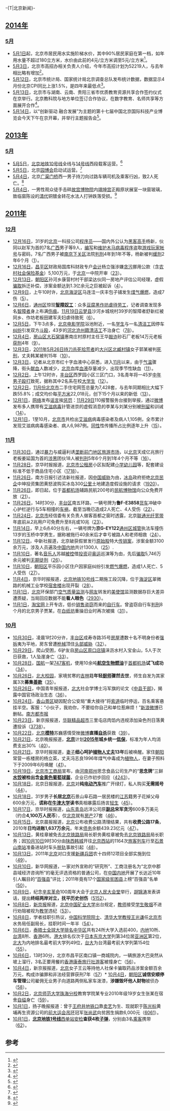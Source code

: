 -{T|北京新闻}-
{{historical}}
{{Portal:北京新闻动态/Header}}

==[[2014年中国|2014年]]==
===[[2014年中国5月|5月]]===
*[[5月1日|5月1日]]起，北京市居民用水实施阶梯水价，其中90%居民家庭在第一档，如年用水量不超过180立方米，水价由此前的4元/立方米调至5元/立方米<ref>{{cite news|title=北京明起实行阶梯水价 洗车业等每吨160元|url=http://www.infzm.com/content/100296|accessdate=2014-05-14|newspaper=中新网|date=2014-04-30}}</ref>。
*[[5月3日|5月3日]]，北京市高招办相关负责人介绍，今年市高招计划为52219人，与去年相比略有增加<ref>{{cite news|author=黄颖|title=今年北京高招计划5.2万人|url=http://epaper.bjnews.com.cn/html/2014-05/04/content_509821.htm|accessdate=2014-05-14|newspaper=新京报|date=2014-05-04}}</ref>。
*[[5月12日|5月12日]]，北京市统计局、国家统计局北京调查总队发布统计数据，数据显示4月份北京CPI同比上涨1.5%，是四年来最低点<ref>{{cite news|author=陈建|title=4月份北京CPI同比上涨1.5% 涨幅4年来最低|url=http://www.bj.chinanews.com/news/2014/0512/38906.html|accessdate=2014-05-14|newspaper=中国新闻网|date=2014-05-12}}</ref>。
*[[5月13日|5月13日]]，北京市与湖南、云南、贵阳三省市优质教育资源共享合作签约仪式在京举行。北京教科院与地方单位签订合作协议，在数字教育、名师共享等方面展开合作<ref>{{cite news|author=陈建|title=北京与湖南、云南、贵阳签约共享优质教育资源|url=http://www.bj.chinanews.com/news/2014/0513/38931.html|accessdate=2014-05-14|newspaper=中国新闻网|date=2014-05-13}}</ref>。
*[[5月14日|5月14日]]，以“创新驱动 融合发展”为主题的第十七届中国北京国际科技产业博览会今天下午在京开幕，并举行主题报告会<ref>{{cite news|author=闫静 杨学聪|title=第十七届北京科博会开幕|url=http://finance.sina.com.cn/roll/20140514/055019098477.shtml|accessdate=2014-05-14|newspaper=经济日报|date=2014-05-14}}</ref>。

==[[2013年中国|2013年]]==

===[[中国2013年5月|5月]]===
* [[5月5日|5月5日]]，[[北京地铁|北京地铁]][[北京地铁10号线|10号线]]全线与[[北京地铁14号线|14号线]]西段载客运营。<ref>{{cite news|url=http://beijing.jinghua.cn/c/201305/06/n3860509.shtml?fm=114la|title=10号线全线与14号线西段昨起载客运营  最长地下线路100分钟跑一圈|publisher=京华时报|date=2013年5月6日}}</ref>
* [[5月5日|5月5日]]，北京[[园博会|园博会]]启动试运营。<ref>{{cite news|url=http://bjrb.bjd.com.cn/html/2013-05/06/content_70088.htm|title=北京园博会启动试运营|publisher=北京日报|date=2013年5月6日}}</ref>
* [[5月4日|5月4日]]，北京[[广渠门桥|广渠门桥]]西一男子持刀向过路车辆司机及乘客行凶，致2人死亡。<ref>{{cite news|url=http://news.ifeng.com/mainland/detail_2013_05/04/24934667_0.shtml|title=北京广渠门男子行凶致2死1伤 凶手身亡|publisher=凤凰网|date=2013年5月4日}}</ref>
* [[5月4日|5月4日]]，一男性观众徒手击碎[[故宫博物院|故宫博物院]]内[[翊坤宫|翊坤宫]]正殿原状展室一块窗玻璃，致临窗陈设的[[清代|清代]]铜镀金转花水法人打钟跌落受损。<ref>{{cite news|url=http://china.cnr.cn/yaowen/201305/t20130505_512510280.shtml|title=故宫翊坤宫玻璃被砸致文物受损 嫌疑人被刑事拘留|publisher=中国广播网|date=2013年5月5日}}</ref>

==[[2011年中國|2011年]]==

===[[中国2011年12月|12月]]===
* [[12月16日|12月16日]]，31岁的[[北京市|北京]]一科技公司[[程序员|程序员]]——国内外公认为[[黑客|黑客]][[專業人士|高手]]杨新，伙同以赵军为首的7名[[广西壮族自治区|广西]]男子等9人，[[程序设计|编写]]和[[版本控制|维护]][[木马|木马]][[病毒|病毒]][[程序|程序]]盗取[[电子游戏|游戏]][[玩家|玩家]][[盜取帳號|帐号]]与密码，7名广西男子被[[南京市|南京]][[下关区|下关区]]法院[[有期徒刑|判刑]]4年到1年不等，杨新被判[[缓刑|缓刑]]2年6个月（[http://news.163.com/11/1217/02/7LEMQ91J00011229.html]）。
* [[12月16日|12月16日]]，[[昌平区|昌平区]]财政局国库科财政专户[[会计|会计]]杨立强涉嫌[[贪污|贪污]]挪用公款（含[[农村|农村]][[社会保障|社会]][[社会保险|保险]][[基金|基金]]）5,100万元，于[[北京市|北京]]一中院开审（[http://news.163.com/11/1217/02/7LELQHLV00011229.html][http://www.morningpost.com.cn/bjcb/html/2011-12/17/content_134150.htm]）。
* [[12月13日|12月13日]]，[[朝阳区|朝阳区]]孙河乡康营村村干部梁达伙同一房地产评估公司经理，虚假[[诈骗|骗取]]拆迁补偿，涉案金额达到1.3亿余元之巨被起诉（[http://www.jiaodong.net/news/system/2011/12/14/011447184.shtml]）。
* [[12月9日|12月9日]]，上午10时许，[[北京市|北京]][[海淀区|海淀区]]马连洼一庆丰包子铺发生[[煤气|煤气]][[爆炸|爆燃]]，造成7伤（[http://news.china.com.cn/txt/2011-12/09/content_24117031.htm]）。
* [[12月6日|12月6日]]，[[通州区_(北京市)|通州区]]惊现'''[[智障|智障]][[奴工|奴工]]'''：众多[[豆腐|豆腐]][[作坊|黑作坊]][[虐待|虐待]][[劳工|劳工]]，记者调查发现多名[[智障|智障者]]身上布满[[伤痕|伤痕]]。[[11月19日|11月19日]][[云梦县|云梦县]]沙河乡城垸村39岁的智障者舒新红被同乡、作坊老板田建军夫妇虐待致死（[http://news.china.com.cn/law/2011-12/05/content_24071980.htm]）。
* [[12月5日|12月5日]]，下午3点多，[[北京电影学院|北京电影学院]]浴池附近，一名[[大学生|学生]]与一名[[清洁工|清洁工]]因停车[[纠纷|纠纷]]引发双方[[斗殴|斗殴]]，43岁的[[河北省|河北]][[沧州市|沧州籍]][[清洁工|清洁工]]不治身亡（[http://finance.huanqiu.com/data/2011-12/2235437.html][http://ent.xinmin.cn/2011/12/05/12894064.html]）。
* [[12月4日|12月4日]]，[[房山区|房山区]][[大石窝镇|大石窝镇]]惠南庄村原村主任王华[[敲诈|敲诈]]砂石厂老板14万元老板[[有期徒刑|获刑]]4年（[http://www.bj.xinhuanet.com/bjpd_sdzx/2011-12/02/content_24250399.htm]）。
* [[12月3日|12月3日]]，[[2011年|2011年]][[5月26日|5月26日]][[刀|持刀]][[杀人|杀死]][[拾荒|拾荒者]]的[[大兴区|大兴区]][[北臧村镇|北臧村镇]]女子郭某被判[[死刑|死刑]]，丈夫韩某被判15年（[http://news.sina.com.cn/s/2011-12-04/015423570391.shtml]）。
* [[12月3日|12月3日]]，记者从北京市红十字血液中心获悉，进入[[2011年11月|11月]]以来，由于[[气温|气温]]骤降，街头[[献血|献血]]人数减少，[[北京市|北京]]血库[[血液|血液]]存量减少，出现季节性缺血（[http://www.bj.xinhuanet.com/bjfs/2011-12/04/content_24264108.htm]）。
* [[12月2日|12月2日]]，上午12时许，[[丰台区|丰台区]]西罗园小区三区门口，3名青年将一45岁[[中年|中年]][[男子|男子]][[殴打|殴打]]致死，据称其中2名系在校[[大学生|大学生]]（[http://news.sina.com.cn/s/2011-12-03/022423566910.shtml]）。
* [[12月2日|12月2日]]，[[2011年11月|11月份]][[北京市|北京市]]二手住宅网签总量为7,428套，与去年同期相比大幅下跌55.8%；成交均价每[[平方米|平方米]]22,018元，创下15个月以来的新低（[http://bj.xinhuanet.com/bjfs/2011-12/02/content_24255364.htm]）。 
* [[12月1日|12月1日]]，[[互联网|网络]]发布[[谣言|谣言]]挨[[惩罚|惩罚]]：[[11月29日|11月29日]]110报警服务台接到举报，通过[[微博|微博]]发布多人携带有[[艾滋病|艾滋]][[HIV|病毒]]针管进京的虚假消息的李某与刘某分别被[[拘留|刑留]]和训诫（[http://www.bj.xinhuanet.com/bjpd_sdzx/2011-12/02/content_24250399.htm]）。
* [[12月1日|12月1日]]，1至10月，[[北京市|北京市]]共检出[[艾滋病|艾滋病]]病毒感染者及病人1,105例，全市累计发现艾滋病病毒感染者、病人6,987例。[[同性恋|同性]]性传播所占比例逐年上升（[http://news.163.com/09/1127/07/5P40A59S000120GR.html]）。

===[[中国2011年11月|11月]]===
* [[11月30日|11月30日]]，通过[[暴力|暴力]]与威逼利诱[[垄断|垄断]][[前门|前门地区]][[旅游|旅游]][[市场|市场]]，以[[北京市|北京]]天成亿兆旅行老板姜延国为首的[[黑社会|涉黑]]团伙18人被[[有期徒刑|判刑]]5年6个月到1年4个月不等（[http://news.china.com.cn/shehui/2011-12/01/content_24045272.htm]）。
* [[11月28日|11月28日]]，京华时报报道，[[北京市|北京市]][[公租房|公租房]]小区拟配建[[小学|小学]][[幼儿园|幼儿园]]等，配套建设标准不低于商品住宅小区（[http://epaper.jinghua.cn/html/2011-11/29/content_735320.htm][http://www.hn.xinhuanet.com/newscenter/2011-12/04/content_24262385.htm]）。
* [[11月26日|11月26日]]，南方日报引述法新社报道，因[[中国威胁论|中国威胁]]为由，[[冰岛|冰岛]]政府拒绝[[北京市|北京]][[民企|民企]]中坤投资集团黄怒波购买冰岛300[[平方千米|公里]]土地建造度假设施的请求（[http://news.sina.com.cn/c/2011-11-26/083423528578.shtml][http://news.sina.com.cn/c/sd/2011-09-29/165423239483.shtml]）。
* [[11月26日|11月26日]]，即日起，位于[[北京首都国际机场|首都机场]]辅路民航200号的[[中国民航博物馆|民航博物馆]]向公众免费开放（[http://news.sina.com.cn/c/2011-11-26/125923529432.shtml]）。
* [[11月26日|11月26日]]，14时30分，[[丰台区|丰台区]]南五环路，一辆号牌为'''鲁F-E3858'''[[货车|货车]]冲破中心护栏逆行与5车相撞的[[车祸|车祸]]，截至当晚已造成2人死亡、4人受伤（[http://news.sina.com.cn/c/2011-11-26/220823530400.shtml]）。
* [[11月24日|11月24日]]，[[北京市|北京市]]经信委有关负责人做客首都之窗时透露，北京[[中国联通|联通]][[光纤通信|光纤]][[宽带|宽带]]年底前从2兆用户可免费升至8兆或10兆（[http://news.sina.com.cn/c/2011-11-26/103423529020.shtml]）。
* [[11月14日|11月14日]]，早上6点40分左右，一辆号牌为'''京G-EY122'''[[通州区_(北京市)|通州区]][[城管|城管]]执法车撞伤13岁的玉桥中学男生，据称被拖行40余米后才幸亏被路人和老师相救（[http://news.163.com/11/1129/03/7K0DMKQ500011229.html]）。
* [[11月12日|11月12日]]，中新社报道，北京破获假冒发行[[股票|原始股]]特大[[傳銷_(中華人民共和國)|传销案]]，涉案金额3100余万元，涉及人员遍及[[中国内地|中国内地]]共计1300人（[http://www.bj.chinanews.com/news/2011/1113/20014.html]）.
* [[11月10日|11月10日]]，著名[[音乐人|音乐人]]苏越[[犯罪|被控]]借[[投资|投资]]迎[[2008年夏季奥林匹克运动会|奥运]]巡演等为由，先后[[诈骗|骗取]]5,746万余元被判[[无期徒刑|无期徒刑]]（[http://roll.sohu.com/20111110/n325228310.shtml]）。
* [[11月10日|11月10日]]，[[朝阳区|朝阳区]]平乐园小区住户因家庭纠纷引发[[煤气|燃气]][[火灾|爆燃]]，造成1人死亡、5人受伤（[http://www.chinanews.com/sh/2011/11-11/3452595.shtml]）。
* [[11月4日|11月4日]]，京华时报报道，[[北京市|北京]][[北京地铁10号线|地铁10号线]]二期施工段沉降，位于[[海淀区|海淀区]]翠微路的机械工业学校[[宿舍|宿舍楼]]出现开裂（[http://www.chinanews.com/gn/2011/11-04/3437369.shtml]）。
* [[11月1日|11月1日]]，[[北京市|北京]]环保部门[[空气质量监测|空气质量监测]]与[[网友|网友]]转发的[[美国驻华大使馆|美使馆]]监测数据存巨大差异遭质疑，当局回应数据不能'''看人眼色'''（[http://www.morningpost.com.cn/bjcb/html/2011-11/01/content_124955.htm][http://news.ifeng.com/mainland/detail_2011_11/01/10303224_0.shtml]）。
* [[11月1日|11月1日]]，[[淘宝|淘宝网]]上开专店，低价[[销售|销售]][[盗窃|盗窃]]而来的[[自行车|自行车]]。曾盗窃自行车[[判刑|判刑]]8个月的北京男子贾某，在[[白纸坊街道|白纸坊]]重操旧业时再次被擒（[http://news.163.com/11/1104/02/7I003SLD00014AED.html]）。

===[[中國2011年10月|10月]]===
* [[10月30日|10月30日]]，凌晨1时20分许，[[丰台区|丰台区]]成寿寺路35号[[房屋|房屋]]遭数十名不明身份者[[强拆|强拆]]夷为平地，房东曾遭[[枪|枪械]]顶住[[头|头部]][[暴力|威胁]]（[http://news.xinhuanet.com/local/2011-10/31/c_122218890.htm]）。
* [[10月29日|10月29日]]，爬山受困，6驴友自[[房山区|房山区]][[周口店镇|周口店镇]]涞沥水村入宝金山，5人于次日获救，1人坠崖身亡（[http://news.china.com.cn/shehui/2011-10/31/content_23767712.htm]）。
* [[10月28日|10月28日]]，[[中国国际航空|国航]]一架[[波音747|747客机]]，使用10余吨'''[[航空|航空]][[生质燃料|生物]][[航空燃油|燃油]]'''于[[北京首都国际机场|首都机场]]'''试飞成功'''（[http://news.hexun.com/2011-10-29/134693707.html]）。
* [[10月26日|10月26日]]，[[北京大学|北大]][[校园|校园]]，家境贫寒的[[吉林省|吉林]]籍'''年轻[[厨师|厨师]]骤然去世'''，师生自发为其家属3次'''募集[[善款|善款]]'''（[http://news.xinhuanet.com/2011-10/27/c_111126727.htm]）。
* [[10月26日|10月26日]]，中国青年报报道，[[北京大学|北大]]社会学博士冯军旗的论文《[[中县干部|中县干部]]》，揭露中国官场政治生态（[http://zqb.cyol.com/html/2011-10/26/nw.D110000zgqnb_20111026_1-12.htm]）。
* [[10月24日|10月24日]]，[[香山公园|香山景区]]疑因配合公安局“重大接待”将[[索道|索道]]临时停运，百名乘客悬挂半空。客服：“小伙子，我劝你，不要给你自己和单位惹麻烦！”[[新浪微博|新浪微博]]已删帖。[http://gcontent.oeeee.com/6/9a/69a5b5995110b36a/Blog/4c8/82535c.html 南方都市报]
* [[10月23日|10月23日]]，新京报报道，[[北京华联|华联精品超市]]三里屯店肉馅内违规添加染色剂日落黄遭投诉（[http://news.xinhuanet.com/fortune/2011-10/23/c_111116240.htm][http://money.163.com/11/1023/07/7H1JQ0CV00253B0H.html]）。
* [[10月22日|10月22日]]，[[北京市|北京]]'''[[模特|模特]]'''苏巍感情受挫[[微博|微博]]'''直播[[自杀|自杀]]'''获救（[http://www.cnr.cn/gx/gz/201110/t20111024_508669974.shtml]）。
* [[10月21日|10月21日]]，北京晚报报道，'''[[北京市|北京]]'''计划'''[[2015年|2015年]]城乡统一[[低保|低保]]'''，标准为年人均消费支出30%（[http://news.xinhuanet.com/local/2011-10/21/c_122185516.htm]）。
* [[10月21日|10月21日]]，京华时报报道，[[妻子|妻子]]'''细心呵护[[植物人|植物人]][[丈夫|丈夫]]13年'''后被唤醒。家住[[朝阳区_(北京市)|朝阳]]常营一栋楼房的杨立英，丈夫冯志良1996年煤气中毒成为[[植物人|植物人]]，在妻子照料下于2009年6月唤醒（[http://www.chinanews.com/sh/2011/10-21/3403913_2.shtml]）。
* [[10月19日|10月19日]]，[[北京市|北京市]][[工商局|工商局]]宣布，由[[河南省|河南]][[郑州市|郑州]]思念食品公司生产的“'''思念牌'''”三鲜'''[[饺子|水饺]]被检出含[[金黄色葡萄球菌|金黄色葡萄球菌]]'''，企业已作初步回应（[http://info.gongchang.com/f/main-2011-10-20-420288.html][http://msn.v1.cn/shehui/sh/2011-10-20/1319091514573v.shtml]）。
* [[10月18日|10月18日]]，北京日报报道，[[北京市|北京]]对'''纯[[电动汽车|电动汽车]]'''推广开绿灯，私人购买'''无需摇号'''（[http://msn.v1.cn/finance/gn/2011-10-18/1318928979642.shtml]）。
* [[10月18日|10月18日]]，31岁男子'''长居[[北京市|北京]]'''石景山阜石路一居民楼的[[江苏省|江苏]]籍男子花掉父母600余万元，'''谎称在[[牛津大学|牛津大学]]读书'''真相暴露后扬言[[轻生|轻生]]（[http://news.xinhuanet.com/local/2011-10/19/c_122175355.htm]）。
* [[10月17日|10月17日]]，京华时报报道，[[山东省|山东]][[青岛市|青岛]]远洋公司原'''[[总经理|副总]]宋军贪污'''600多万美元（约合'''4,100万人民币'''），仅[[北京市|北京]]就有[[不動產|房产]]27套（[http://news.xinhuanet.com/local/2011-10/17/c_122165246.htm]）。
* [[10月15日|10月15日]]，北京晨报报道，[[北京市|北京]]公布收费公路清理结果，共有'''收费公路17条'''，2010年'''日均进账1,637万余元'''，年末[[债务|债务]]余额439.23亿元（[http://news.163.com/11/1016/01/7GEUP56T00014AED.html]）。
* [[10月13日|10月13日]]，黄桂章被免去[[北京铁路局|北京铁路局]]局长职务黄桂章被免去[[北京铁路局|北京铁路局]]局长职务；因[[10月10日|10月10日]]9时30分由[[陕西|陕西]][[韩城|韩城]]开往[[北京|北京]][[北京西站|西站]]的1164次[[鐵路列車|旅客列车]]行至[[石景山南站|石景山南站]]准备进站时车头[[脱轨|脱轨]]事故引起（[http://news.163.com/11/1016/03/7GF6TCQL00014AED.html]）。
* [[10月13日|10月13日]]，2011年[[北京市|北京]]对口支援[[新疆生产建设兵团|新疆兵团]]农十四师12项目全部实施到位（[http://www.chinanews.com/df/2011/10-13/3387548.shtml]）。
* [[10月10日|10月10日]]，新华网报道，一家对外宣称的“研究所”、工商注册名为“北京中郡县域经济咨询所”的毫无评选资格的普通公司，在[[中国内地|中国内地]]开展了长达近10年引人瞩目的“[[百强县|百强县]]”评比；2011年竟有17个[[国家级贫困县|国家级贫困县]]上榜“百强县”名单（[http://www.chinanews.com/gn/2011/10-10/3378501_2.shtml]）。
* [[10月9日|10月9日]]，纪念[[辛亥革命|辛亥革命]]100周年大会于[[北京市|北京]][[人民大会堂|人民大会堂]]举行，[[胡锦涛|胡锦涛]]发表讲话，提出'''终结两岸对立，抚平历史创伤'''（[http://news.ifeng.com/mainland/special/xinhaigeming100/][http://search.news.cn/search.jspa?cmd=cms&n=%D0%C1%BA%A5%B8%EF%C3%FC%B0%D9%C4%EA]）。
* [[10月8日|10月8日]]，[[新京报|新京报]]报道，[[中国矿业大学_(北京)|北京中国矿业大学]]出台规定，[[教师|教师]]接受[[学生|学生]][[香煙|敬烟]]不进行劝阻被视为[[教育|教学]]违纪（[http://news.bjnews.com.cn/2011/1008/134208.shtml]）。
* [[10月8日|10月8日]]，学者挂职引热议，[[中国科学院院士|中国科学院院士]]、[[清华大学|清华大学]][[教授|教授]][[王光谦|王光谦]]任[[北京市|北京市]]水务局任副局长，挂职时间一年半（[http://www.chinanews.com/gn/2011/10-10/3377856.shtml]）。
* [[10月6日|10月6日]]，[[泰晤士高等教育|泰晤士]][[泰晤士高等教育世界大学声誉排名|全球]][[大學|大学]][[大學排名|排名]][[大中華地區|中华区]]共有24所大学入选前400，[[中国大陆高等学校列表|内地]]10所、[[台灣大專院校列表|台湾]]8所、[[香港專上教育|香港]]6所。[[香港大学|港大]]排名仅次于[[日本大學列表|日本]][[东京大学|东京大学]]列第34位居[[亚洲|亚洲区]]第2位，[[北京大学|北大]]为内地排名最考前大学列49位，[[國立臺灣大學|台大]]为台湾最考前大学列第154位（[http://www.timeshighereducation.co.uk/world-university-rankings/2011-2012/asia.html]）。
* [[10月6日|10月6日]]，13时30分，北京市昌平区南口镇一商城院内，一辆旅游大巴突然从坡上溜行，3名正要用餐的[[香港|香港]][[康泰旅行社|康泰旅行社]][[乘客|游客]]被撞身亡（[http://china.huanqiu.com/roll/2011-10/2060410.html]）。
* [[10月4日|10月4日]]，新京报报道，[[北京市|北京]]女子王云等持他人社保卡骗取药品涉案金额百余万元，构成诈骗罪和非法经营罪获刑7年（[http://news.163.com/11/1004/04/7FGAB9AD00014AED.html]）* [[10月4日|10月4日]]，[[朝阳区|朝阳区]]'''诚信安顺停车管理'''公司雇佣无业男子向道路两侧私家车泼漆，'''涉嫌毁坏他人财物'''被侦办（[http://news.xwhb.com/news/system/2011/10/04/010211282.shtml]）。
* [[10月2日|10月2日]]，[[北京师范大学珠海分校|北京师范大学珠海分校]]教育学院某专业2010年级19岁女生张某在宿舍[[缢死|自缢]]身亡（[http://news.xinhuanet.com/local/2011-10/04/c_122118846.htm]）。
* [[10月1日|10月1日]]，扬子晚报报道：曾于[[王府井|王府井]][[北京地铁|地铁口]]靠[[雜技|卖艺]]为生、现就职于[[陈光标|陈光标]]黄埔再生资源公司的[[世界大學生運動會|前大运会]][[吊环|吊环]]冠军[[张尚武|张尚武]]向贫困生捐款6,000元（[http://news.163.com/11/1002/03/7FB398U900014AED.html][http://weibo.com/2249376727?c=spr_sw_sq_lm1_weibo_p002439]）。
* [[10月1日|10月1日]]，'''[[北京地铁|北京地铁]][[北京地铁1号线|1号线]]'''[[西单站|西单站]][[安全检查|安检]]'''查获4枚[[子彈|子弹]]'''，分别由3名[[乘客|乘客]]携带（[http://finance.ifeng.com/roll/20111007/4747274.shtml]）。

==参考==
<references/>